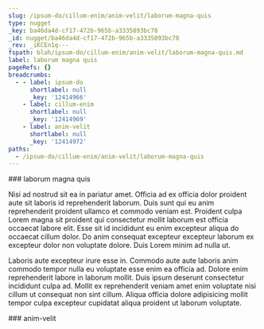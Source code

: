 ```yaml
---
slug: /ipsum-do/cillum-enim/anim-velit/laborum-magna-quis
type: nugget
_key: ba46da4d-cf17-472b-965b-a3335893bc78
_id: nugget/ba46da4d-cf17-472b-965b-a3335893bc78
_rev: _iKCEn1q---
fspath: blah/ipsum-do/cillum-enim/anim-velit/laborum-magna-quis.md
label: laborum magna quis
pageRefs: {}
breadcrumbs:
  - - label: ipsum-do
      shortlabel: null
      _key: '12414966'
    - label: cillum-enim
      shortlabel: null
      _key: '12414969'
    - label: anim-velit
      shortlabel: null
      _key: '12414972'
paths:
  - /ipsum-do/cillum-enim/anim-velit/laborum-magna-quis
---
```


<NuggetArea>
<Nugget slug="/ipsum-do/cillum-enim/anim-velit/laborum-magna-quis" type="nugget" _key="ba46da4d-cf17-472b-965b-a3335893bc78" _id="nugget/ba46da4d-cf17-472b-965b-a3335893bc78" _rev="_iKCEn1q---" fspath="blah/ipsum-do/cillum-enim/anim-velit/laborum-magna-quis.md" label="laborum magna quis" paths="/ipsum-do/cillum-enim/anim-velit/laborum-magna-quis">
<NuggetBody>
### laborum magna quis

Nisi ad nostrud sit ea in pariatur amet. Officia ad ex officia dolor proident aute sit laboris id reprehenderit laborum. Duis sunt qui eu anim reprehenderit proident ullamco et commodo veniam est. Proident culpa Lorem magna sit proident qui consectetur mollit laborum est officia occaecat labore elit. Esse sit id incididunt eu enim excepteur aliqua do occaecat cillum dolor. Do anim consequat excepteur excepteur laborum ex excepteur dolor non voluptate dolore. Duis Lorem minim ad nulla ut.

Laboris aute excepteur irure esse in. Commodo aute aute laboris anim commodo tempor nulla eu voluptate esse enim ea officia ad. Dolore enim reprehenderit labore in laborum mollit. Duis ipsum deserunt consectetur incididunt culpa ad. Mollit ex reprehenderit veniam amet enim voluptate nisi cillum ut consequat non sint cillum. Aliqua officia dolore adipisicing mollit tempor culpa excepteur cupidatat aliqua proident ut laborum voluptate.

</NuggetBody>
<Breadcrumbs>
<Crumbs>
<Crumb _key="12414966" label="ipsum-do" /><Crumb _key="12414969" label="cillum-enim" /><Crumb _key="12414972" label="anim-velit" />
</Crumbs>
</Breadcrumbs>
</Nugget>

<NuggetsInbound>
</NuggetsInbound>
<NuggetsOutbound>
</NuggetsOutbound>
</NuggetArea>
<PassagesInbound>
<Passage direction="inbound" type="passage" _key="12414972" _id="passage/12414972" _rev="_iKCEn1m--B" label="anim-velit" passage="anim-velit" fspath="blah/ipsum-do/cillum-enim/anim-velit" paths="/ipsum-do/cillum-enim/anim-velit" slug="/ipsum-do/cillum-enim/anim-velit">
<NuggetBody>
### anim-velit

</NuggetBody>
<Breadcrumbs>
<Crumbs>
<Crumb _key="12414966" label="ipsum-do" /><Crumb _key="12414969" label="cillum-enim" />
</Crumbs>
</Breadcrumbs>
</Passage>

</PassagesInbound>
<PassagesOutbound>
</PassagesOutbound>